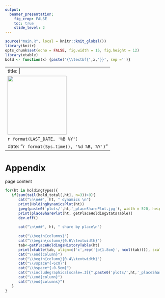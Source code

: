```yaml
---
output:
  beamer_presentation:
    fig_crop: FALSE
    toc: true
    slide_level: 2
---
```


```r
source("main.R", local = knitr::knit_global())
library(knitr)
opts_chunk$set(echo = FALSE, fig.width = 15, fig.height = 12)
library(xtable)
bold <- function(x) {paste('{\\textbf{',x,'}}', sep ='')}
```

---
title: |
  ![](../.docs/logo.png){width=2in}  
  `r format(LAST_DATE, '%B %Y')`
date: "`r format(Sys.time(), '%d %B, %Y')`"
---

# Appendix

page content


```r
for(ht in holdingTypes){
   if(sum(tail(hold_total[,ht], n=3))>0){
      cat("\n\n##", ht, " dynamics \n")
      print(HoldingDynamicsPlot(ht))
      jpeg(paste0('plots/',ht,'_placeSharePlot.jpg'), width = 520, height = 548)
      print(placeSharePlot(ht, getPlaceHoldingStatsTable))
      dev.off()
      
      cat("\n\n##", ht, " share by place\n")
      
      cat("\\begin{columns}")
      cat("\\begin{column}{0.6\\textwidth}")
      tab<-getPlaceHoldingsHistoryTable(ht)
      print(xtable(tab, align=c('c',rep('|p{1.8cm}', ncol(tab)))), scalebox=getTableScale(0.4, ncol(tab)), comment=FALSE, sanitize.colnames.function=bold, sanitize.rownames.function=bold)
      cat("\\end{column}")
      cat("\\begin{column}{0.4\\textwidth}")
      cat("\\vspace*{-6cm}")
      cat("\\hspace*{-0.5cm}")
      cat("\\includegraphics[scale=.3]{",paste0('plots/',ht,'_placeSharePlot.jpg'),"}",sep = "")
      cat("\\end{column}")
      cat("\\end{columns}")
   }
}
```
